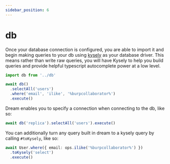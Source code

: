 ```yaml
---
sidebar_position: 6
---
```


# db

Once your database connection is configured, you are able to import it and begin making queries to your db using [kysely](https://kysely.dev) as your database driver. This means rather than write raw queries, you will have Kysely to help you build queries and provide helpful typescript autocomplete power at a low level.

```ts
import db from '../db'

await db()
  .selectAll('users')
  .where('email', 'ilike', '%burpcollaborator%')
  .execute()
```

Dream enables you to specify a connection when connecting to the db, like so:

```ts
await db('replica').selectAll('users').execute()
```

You can additionally turn any query built in dream to a kysely query by calling `#toKysely`, like so:

```ts
await User.where({ email: ops.ilike('%burpcollaborator%') })
  .toKysely('select')
  .execute()
```
